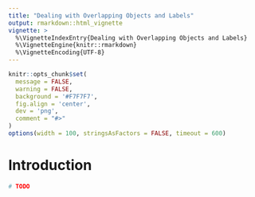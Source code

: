 ```yaml
---
title: "Dealing with Overlapping Objects and Labels"
output: rmarkdown::html_vignette
vignette: >
  %\VignetteIndexEntry{Dealing with Overlapping Objects and Labels}
  %\VignetteEngine{knitr::rmarkdown}
  %\VignetteEncoding{UTF-8}
---
```


```r
knitr::opts_chunk$set(
  message = FALSE,
  warning = FALSE,
  background = '#F7F7F7',
  fig.align = 'center',
  dev = 'png',
  comment = "#>"
)
options(width = 100, stringsAsFactors = FALSE, timeout = 600)
```

# Introduction

```r
# TODO
```


